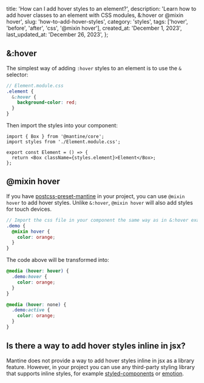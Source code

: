 
  title: 'How can I add hover styles to an element?',
  description:
    'Learn how to add hover classes to an element with CSS modules, &:hover or @mixin hover',
  slug: 'how-to-add-hover-styles',
  category: 'styles',
  tags: ['hover', 'before', 'after', 'css', '@mixin hover'],
  created_at: 'December 1, 2023',
  last_updated_at: 'December 26, 2023',
};


## &:hover

The simplest way of adding `:hover` styles to an element is to use the `&` selector:

```scss
// Element.module.css
.element {
  &:hover {
    background-color: red;
  }
}
```

Then import the styles into your component:

```tsx
import { Box } from '@mantine/core';
import styles from './Element.module.css';

export const Element = () => {
  return <Box className={styles.element}>Element</Box>;
};
```

## @mixin hover

If you have [postcss-preset-mantine](https://mantine.dev/styles/postcss-preset/) in your
project, you can use `@mixin hover` to add hover styles. Unlike `&:hover`,
`@mixin hover` will also add styles for touch devices.

```scss
// Import the css file in your component the same way as in &:hover example
.demo {
  @mixin hover {
    color: orange;
  }
}
```

The code above will be transformed into:

```scss
@media (hover: hover) {
  .demo:hover {
    color: orange;
  }
}

@media (hover: none) {
  .demo:active {
    color: orange;
  }
}
```

## Is there a way to add hover styles inline in jsx?

Mantine does not provide a way to add hover styles inline in jsx as a library feature.
However, in your project you can use any third-party styling library that supports
inline styles, for example [styled-components](https://styled-components.com/)
or [emotion](https://emotion.sh/).
